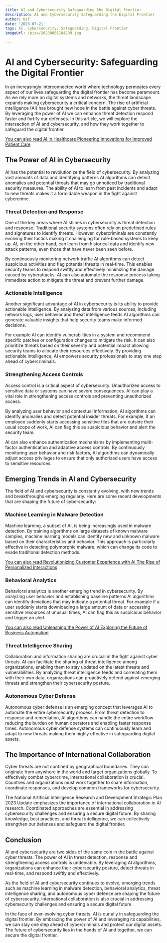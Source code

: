 ```yaml
---
title: AI and Cybersecurity Safeguarding the Digital Frontier
description: AI and Cybersecurity Safeguarding the Digital Frontier
author: Usf
date: '2023-07-21'
tags: AI, Cybersecurity, Safeguarding, Digital Frontier
imageUrl: /pixa/20230801184239.jpg

---
```

# AI and Cybersecurity: Safeguarding the Digital Frontier

In an increasingly interconnected world  where technology permeates every aspect of our lives safeguarding the digital frontier has become paramount. As  we rely more on digital systems and networks, the threat landscape  expands making cybersecurity a critical concern. The rise of artificial intelligence (AI)  has brought new hope in  the battle against cyber threats.  By leveraging the power of AI we can enhance threat detection respond faster and fortify  our  defenses. In this article, we will explore the intersection  of  AI and cybersecurity, and how  they work together to safeguard the digital frontier.

[You can  also  read AI in  Healthcare Pioneering  Innovations for Improved  Patient Care](AI%20in%20Healthcare%20Pioneering%20Innovations%20for%20Improved%20Patient%20Care)


## The Power of AI in Cybersecurity

AI has the potential to revolutionize the field of  cybersecurity. By analyzing vast amounts of data and identifying patterns AI algorithms  can detect anomalies and  potential threats that may go unnoticed by traditional security measures. The ability of AI to learn from past incidents and adapt to new threats makes it a formidable weapon  in the fight against  cybercrime.

###  Threat Detection and  Response

One of the key areas where AI shines in  cybersecurity is threat detection and response. Traditional  security systems often rely on  predefined rules and  signatures to identify  threats. However, cybercriminals are constantly evolving their tactics making it challenging for rule-based systems to keep up. AI, on the other hand, can learn from historical data and identify new attack patterns, even those that have never been seen before.

By continuously monitoring network  traffic AI algorithms can detect suspicious activities and flag potential  threats in real-time. This enables security teams  to respond swiftly and effectively  minimizing  the damage caused by cyberattacks. AI can also automate the response process taking immediate action to mitigate the threat and prevent further damage.

### Actionable Intelligence

Another  significant advantage of AI in cybersecurity is its ability to provide actionable intelligence.  By analyzing data from various sources, including network  logs, user behavior and threat intelligence feeds AI algorithms can generate valuable insights that help security teams make  informed decisions.

For example AI can identify vulnerabilities in a system and recommend specific patches or  configuration changes to  mitigate  the risk. It can also prioritize threats based on their severity and potential impact allowing security teams to allocate their resources effectively. By providing actionable intelligence, AI empowers security professionals to stay one step  ahead of cybercriminals.

###  Strengthening Access Controls

Access control is a critical aspect of cybersecurity. Unauthorized access to sensitive data or systems can have severe consequences.  AI can play a vital role in strengthening access controls and preventing unauthorized access.

By analyzing user behavior and contextual information,  AI algorithms can identify anomalies and detect potential insider threats. For example, if an employee suddenly starts  accessing sensitive files that are outside  their usual scope of work, AI can  flag this as suspicious behavior and alert the security team.

AI can also enhance authentication mechanisms by implementing multi-factor authentication and  adaptive access controls. By continuously monitoring user behavior and risk factors, AI algorithms can dynamically adjust access privileges to ensure that only authorized users have access to  sensitive resources.

## Emerging Trends in AI and Cybersecurity

The field of AI  and cybersecurity is constantly evolving, with new trends and breakthroughs emerging regularly. Here are some recent developments that are shaping the future of cybersecurity:

### Machine Learning in Malware Detection

Machine learning, a subset of AI,  is being increasingly used in malware detection. By training algorithms on  large datasets of known malware samples, machine learning models can identify new  and unknown malware based on their characteristics and behavior. This approach is particularly effective in detecting polymorphic  malware,  which can change its  code to evade traditional  detection  methods.

[You can  also read Revolutionizing Customer Experience with AI The Rise  of Personalized Interactions](Revolutionizing%20Customer%20Experience%20with%20AI%20The%20Rise%20of%20Personalized%20Interactions)


### Behavioral  Analytics

Behavioral analytics is another emerging trend in cybersecurity. By analyzing user behavior and establishing baseline patterns AI algorithms can identify deviations that may indicate a potential threat. For example if a user suddenly starts downloading a large  amount of data or accessing sensitive resources  at unusual times, AI  can flag this  as suspicious behavior and trigger an alert.

[You  can also read Unleashing the Power of AI Exploring  the Future of Business Automation](Unleashing%20the%20Power%20of%20AI%20Exploring%20the%20Future%20of%20Business%20Automation)


### Threat Intelligence Sharing

Collaboration and information sharing are crucial in  the fight against cyber threats. AI can facilitate the sharing of threat intelligence among organizations, enabling them to stay updated on the  latest threats and vulnerabilities. By  analyzing threat intelligence feeds and correlating them with their own data,  organizations  can proactively defend  against emerging threats and strengthen  their cybersecurity posture.

### Autonomous Cyber Defense

Autonomous cyber defense is an emerging concept that leverages AI to automate the entire cybersecurity process. From threat detection  to response and remediation, AI algorithms can handle the entire workflow reducing the burden on human operators and enabling faster  response times. Autonomous cyber  defense  systems can continuously learn  and adapt to new threats making them highly effective in safeguarding digital assets.

## The Importance of International Collaboration

Cyber threats  are not confined by geographical boundaries. They  can originate from anywhere in the world and target organizations  globally. To effectively combat cybercrime, international collaboration is crucial. Countries and  organizations must work together to  share information, coordinate responses, and develop common frameworks  for  cybersecurity.

The National Artificial Intelligence Research and Development Strategic Plan  2023 Update emphasizes the importance of  international collaboration in  AI research. Coordinated approaches are essential in addressing cybersecurity challenges  and ensuring a secure digital future. By sharing knowledge, best practices, and threat  intelligence, we can collectively strengthen our defenses  and safeguard the digital frontier.

## Conclusion

AI and cybersecurity are  two sides of the same coin in the battle against cyber threats. The power of AI in threat  detection, response and strengthening  access controls is undeniable. By leveraging AI algorithms, organizations can enhance their cybersecurity posture, detect  threats in real-time, and respond swiftly  and effectively.

As the field of AI and cybersecurity continues to evolve, emerging trends such as  machine learning in malware detection, behavioral analytics, threat intelligence sharing,  and autonomous  cyber defense are shaping the future of cybersecurity. International  collaboration is also crucial  in addressing cybersecurity challenges and ensuring a secure digital  future.

In the face of ever-evolving cyber threats, AI  is our ally in safeguarding the digital frontier. By embracing the power of AI and  leveraging its capabilities, we can stay  one step ahead of cybercriminals and protect our digital assets. The future of cybersecurity lies in the hands of AI and together, we can secure the digital frontier.
